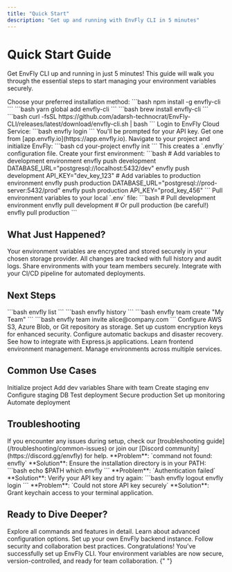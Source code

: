 ```yaml
---
title: "Quick Start"
description: "Get up and running with EnvFly CLI in 5 minutes"
---
```


# Quick Start Guide

Get EnvFly CLI up and running in just 5 minutes! This guide will walk you through the essential steps to start managing your environment variables securely.

<Steps>
  <Step title="Install EnvFly CLI">
    Choose your preferred installation method:
    <Tabs>
      <Tab title="npm">```bash npm install -g envfly-cli ```</Tab>
      <Tab title="yarn">```bash yarn global add envfly-cli ```</Tab>
      <Tab title="Homebrew">```bash brew install envfly-cli ```</Tab>
      <Tab title="Direct Download">
        ```bash curl -fsSL
        https://github.com/adarsh-technocrat/EnvFly-CLI/releases/latest/download/envfly-cli.sh
        | bash ```
      </Tab>
    </Tabs>
  </Step>

  <Step title="Authenticate">
    Login to EnvFly Cloud Service: ```bash envfly login ``` You'll be prompted
    for your API key. Get one from [app.envfly.io](https://app.envfly.io).
  </Step>

  <Step title="Initialize Project">
    Navigate to your project and initialize EnvFly: ```bash cd your-project
    envfly init ``` This creates a `.envfly` configuration file.
  </Step>

  <Step title="Add Environment Variables">
    Create your first environment: ```bash # Add variables to development
    environment envfly push development
    DATABASE_URL="postgresql://localhost:5432/dev" envfly push development
    API_KEY="dev_key_123" # Add variables to production environment envfly push
    production DATABASE_URL="postgresql://prod-server:5432/prod" envfly push
    production API_KEY="prod_key_456" ```
  </Step>

  <Step title="Pull Variables">
    Pull environment variables to your local `.env` file: ```bash # Pull
    development environment envfly pull development # Or pull production (be
    careful!) envfly pull production ```
  </Step>
</Steps>

## What Just Happened?

<Grid cols={2}>
  <Card title="🔐 Secure Storage" href="/concepts/security">
    Your environment variables are encrypted and stored securely in your chosen
    storage provider.
  </Card>
  <Card title="🔄 Version Control" href="/concepts/environments">
    All changes are tracked with full history and audit logs.
  </Card>
  <Card title="👥 Team Ready" href="/concepts/teams">
    Share environments with your team members securely.
  </Card>
  <Card title="🚀 CI/CD Ready" href="/examples/ci-cd">
    Integrate with your CI/CD pipeline for automated deployments.
  </Card>
</Grid>

## Next Steps

<AccordionGroup>
  <Accordion title="Explore Commands">
    <Steps>
      <Step title="List Environments">
        ```bash
        envfly list
        ```
      </Step>
      <Step title="View History">
        ```bash
        envfly history
        ```
      </Step>
      <Step title="Create Team">
        ```bash
        envfly team create "My Team"
        ```
      </Step>
      <Step title="Invite Members">
        ```bash
        envfly team invite alice@company.com
        ```
    </Steps>
  </Accordion>
  
  <Accordion title="Advanced Configuration">
    <Steps>
      <Step title="Custom Storage">
        Configure AWS S3, Azure Blob, or Git repository as storage.
      </Step>
      <Step title="Encryption Keys">
        Set up custom encryption keys for enhanced security.
      </Step>
      <Step title="Backup Strategy">
        Configure automatic backups and disaster recovery.
      </Step>
    </Steps>
  </Accordion>
  
  <Accordion title="Integration Examples">
    <Steps>
      <Step title="Node.js Project">
        See how to integrate with Express.js applications.
      </Step>
      <Step title="React App">
        Learn frontend environment management.
      </Step>
      <Step title="Microservices">
        Manage environments across multiple services.
      </Step>
    </Steps>
  </Accordion>
</AccordionGroup>

## Common Use Cases

<Grid cols={3}>
  <Card title="Development" href="/examples/nodejs-project">
    <Steps>
      <Step>Initialize project</Step>
      <Step>Add dev variables</Step>
      <Step>Share with team</Step>
    </Steps>
  </Card>
  <Card title="Staging" href="/examples/react-app">
    <Steps>
      <Step>Create staging env</Step>
      <Step>Configure staging DB</Step>
      <Step>Test deployment</Step>
    </Steps>
  </Card>
  <Card title="Production" href="/examples/microservices">
    <Steps>
      <Step>Secure production</Step>
      <Step>Set up monitoring</Step>
      <Step>Automate deployment</Step>
    </Steps>
  </Card>
</Grid>

## Troubleshooting

<Callout type="info">
  If you encounter any issues during setup, check our [troubleshooting
  guide](/troubleshooting/common-issues) or join our [Discord
  community](https://discord.gg/envfly) for help.
</Callout>

<AccordionGroup>
  <Accordion title="Installation Issues">
    **Problem**: `command not found: envfly` **Solution**: Ensure the
    installation directory is in your PATH: ```bash echo $PATH which envfly ```
  </Accordion>

  <Accordion title="Authentication Issues">
    **Problem**: `Authentication failed` **Solution**: Verify your API key and
    try again: ```bash envfly logout envfly login ```
  </Accordion>

  <Accordion title="Permission Issues">
    **Problem**: `Could not store API key securely` **Solution**: Grant keychain
    access to your terminal application.
  </Accordion>
</AccordionGroup>

## Ready to Dive Deeper?

<Grid cols={2}>
  <Card title="📖 Full Documentation" href="/commands/init">
    Explore all commands and features in detail.
  </Card>
  <Card title="🔧 Configuration Guide" href="/configuration/envfly-file">
    Learn about advanced configuration options.
  </Card>
  <Card title="🚀 Deployment Guide" href="/deployment/backend-setup">
    Set up your own EnvFly backend instance.
  </Card>
  <Card title="💡 Best Practices" href="/best-practices/security">
    Follow security and collaboration best practices.
  </Card>
</Grid>

<Callout type="success">
  Congratulations! You've successfully set up EnvFly CLI. Your environment
  variables are now secure, version-controlled, and ready for team
  collaboration.
</Callout>{" "}
